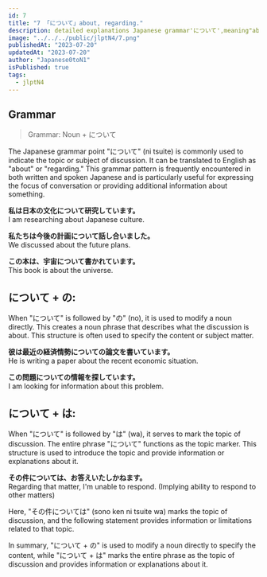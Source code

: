 ```yaml
---
id: 7
title: "7 「について」about, regarding."
description: detailed explanations Japanese grammar'について',meaning"about,regarding,concerning"in English.Example.Learn how to use Of について in Japanese.JLPTN4 grammar
image: "../../../public/jlptN4/7.png"
publishedAt: "2023-07-20"
updatedAt: "2023-07-20"
author: "Japanese0toN1"
isPublished: true
tags:
  - jlptN4
---
```


## Grammar

> Grammar: Noun + について

The Japanese grammar point "について" (ni tsuite) is commonly used to indicate the topic or subject of discussion. It can be translated to English as "about" or "regarding." This grammar pattern is frequently encountered in both written and spoken Japanese and is particularly useful for expressing the focus of conversation or providing additional information about something.

**私は日本の文化について研究しています。**  
I am researching about Japanese culture.

**私たちは今後の計画について話し合いました。**  
We discussed about the future plans.

**この本は、宇宙について書かれています。**  
 This book is about the universe.

## について + の:

When "について" is followed by "の" (no), it is used to modify a noun directly. This creates a noun phrase that describes what the discussion is about.
This structure is often used to specify the content or subject matter.

**彼は最近の経済情勢についての論文を書いています。**  
He is writing a paper about the recent economic situation.

**この問題についての情報を探しています。**  
I am looking for information about this problem.

## について + は:

When "について" is followed by "は" (wa), it serves to mark the topic of discussion. The entire phrase "について" functions as the topic marker.
This structure is used to introduce the topic and provide information or explanations about it.

**その件については、お答えいたしかねます。**  
Regarding that matter, I'm unable to respond. (Implying ability to respond to other matters)

Here, "その件については" (sono ken ni tsuite wa) marks the topic of discussion, and the following statement provides information or limitations related to that topic.

In summary, "について + の" is used to modify a noun directly to specify the content, while "について + は" marks the entire phrase as the topic of discussion and provides information or explanations about it.
